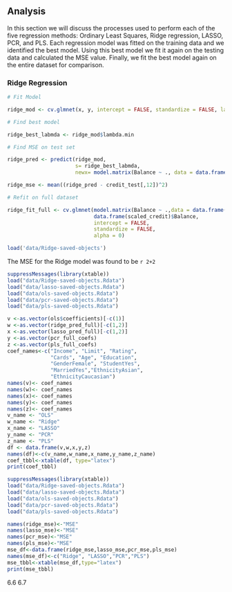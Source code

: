 
## Analysis

  In this section we will discuss the processes used to perform each of the five regression methods: Ordinary Least Squares, Ridge regression, LASSO, PCR, and PLS.
  Each regression model was fitted on the training data and we identified the best model. Using this best model we fit it again on the testing data and calculated the MSE value. Finally, we fit the best model again on the entire dataset for comparison.


### Ridge Regression

```r

# Fit Model

ridge_mod <- cv.glmnet(x, y, intercept = FALSE, standardize = FALSE, lambda = grid, alpha = 0)

# Find best model

ridge_best_labmda <- ridge_mod$lambda.min

# Find MSE on test set

ridge_pred <- predict(ridge_mod,
                      s= ridge_best_labmda,
                      newx= model.matrix(Balance ~ ., data = data.frame(credit_test)))

ridge_mse <- mean((ridge_pred - credit_test[,12])^2)

# Refit on full dataset

ridge_fit_full <- cv.glmnet(model.matrix(Balance ~ .,data = data.frame(scaled_credit)),
                            data.frame(scaled_credit)$Balance, 
                            intercept = FALSE,
                            standardize = FALSE,
                            alpha = 0)


```

```r
load('data/Ridge-saved-objects')
```
   The MSE for the Ridge model was found to be `r 2+2`




















```r
suppressMessages(library(xtable))
load("data/Ridge-saved-objects.Rdata")
load("data/lasso-saved-objects.Rdata")
load("data/ols-saved-objects.Rdata")
load("data/pcr-saved-objects.Rdata")
load("data/pls-saved-objects.Rdata")

v <-as.vector(ols$coefficients)[-c(1)]
w <-as.vector(ridge_pred_full)[-c(1,2)]
x <-as.vector(lasso_pred_full)[-c(1,2)]
y <-as.vector(pcr_full_coefs)
z <-as.vector(pls_full_coefs)
coef_names<-c("Income", "Limit", "Rating", 
              "Cards", "Age", "Education", 
              "GenderFemale", "StudentYes", 
              "MarriedYes","EthnicityAsian",
              "EthnicityCaucasian")
names(v)<- coef_names
names(w)<- coef_names
names(x)<- coef_names
names(y)<- coef_names
names(z)<- coef_names
v_name <- "OLS"
w_name <- "Ridge"
x_name <- "LASSO"
y_name <- "PCR"
z_name <- "PLS"
df <- data.frame(v,w,x,y,z)
names(df)<-c(v_name,w_name,x_name,y_name,z_name)
coef_tbbl<-xtable(df, type="latex")
print(coef_tbbl)
```

```r
suppressMessages(library(xtable))
load("data/Ridge-saved-objects.Rdata")
load("data/lasso-saved-objects.Rdata")
load("data/ols-saved-objects.Rdata")
load("data/pcr-saved-objects.Rdata")
load("data/pls-saved-objects.Rdata")

names(ridge_mse)<-"MSE"
names(lasso_mse)<-"MSE"
names(pcr_mse)<-"MSE"
names(pls_mse)<-"MSE"
mse_df<-data.frame(ridge_mse,lasso_mse,pcr_mse,pls_mse)
names(mse_df)<-c("Ridge", "LASSO","PCR","PLS")
mse_tbbl<-xtable(mse_df,type="latex")
print(mse_tbbl)
```
  6.6
  6.7
